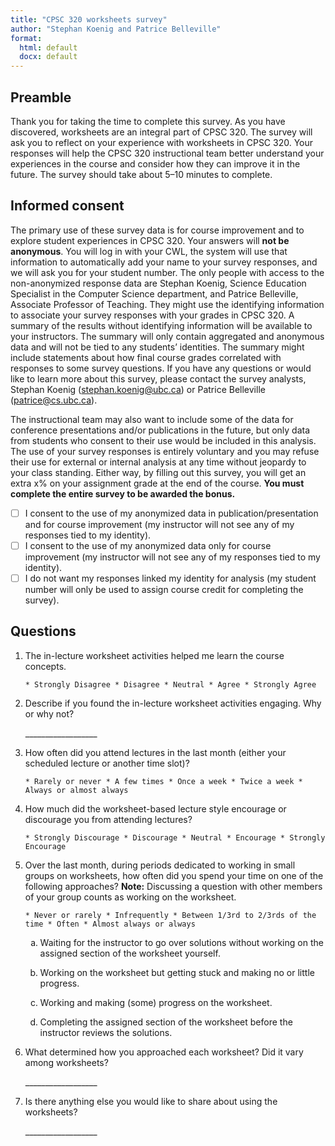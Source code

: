 ```yaml
---
title: "CPSC 320 worksheets survey"
author: "Stephan Koenig and Patrice Belleville"
format:
  html: default
  docx: default
---
```


## Preamble

Thank you for taking the time to complete this survey.
As you have discovered, worksheets are an integral part of CPSC 320.
The survey will ask you to reflect on your experience with worksheets in CPSC 320.
Your responses will help the CPSC 320 instructional team better understand your experiences in the course and consider how they can improve it in the future.
The survey should take about 5--10 minutes to complete.

## Informed consent

The primary use of these survey data is for course improvement and to explore student experiences in CPSC 320.
Your answers will **not be anonymous**.
You will log in with your CWL, the system will use that information to automatically add your name to your survey responses, and we will ask you for your student number.
The only people with access to the non-anonymized response data are Stephan Koenig, Science Education Specialist in the Computer Science department, and Patrice Belleville, Associate Professor of Teaching.
They might use the identifying information to associate your survey responses with your grades in CPSC 320.
A summary of the results without identifying information will be available to your instructors.
The summary will only contain aggregated and anonymous data and will not be tied to any students' identities.
The summary might include statements about how final course grades correlated with responses to some survey questions.
If you have any questions or would like to learn more about this survey, please contact the survey analysts, Stephan Koenig (<stephan.koenig@ubc.ca>) or Patrice Belleville (<patrice@cs.ubc.ca>).

The instructional team may also want to include some of the data for conference presentations and/or publications in the future, but only data from students who consent to their use would be included in this analysis.
The use of your survey responses is entirely voluntary and you may refuse their use for external or internal analysis at any time without jeopardy to your class standing.
Either way, by filling out this survey, you will get an extra x% on your assignment grade at the end of the course.
**You must complete the entire survey to be awarded the bonus.**

- [ ] I consent to the use of my anonymized data in publication/presentation and for course improvement (my instructor will not see any of my responses tied to my identity).
- [ ] I consent to the use of my anonymized data only for course improvement (my instructor will not see any of my responses tied to my identity).
- [ ] I do not want my responses linked my identity for analysis (my student number will only be used to assign course credit for completing the survey).

## Questions

1.  The in-lecture worksheet activities helped me learn the course concepts.

    ```
    * Strongly Disagree * Disagree * Neutral * Agree * Strongly Agree
    ```

2.  Describe if you found the in-lecture worksheet activities engaging.
    Why or why not?

    \_\_\_\_\_\_\_\_\_\_\_\_\_\_\_\_\_\_

3.  How often did you attend lectures in the last month (either your scheduled lecture or another time slot)?

    ```
    * Rarely or never * A few times * Once a week * Twice a week * Always or almost always
    ```

4.  How much did the worksheet-based lecture style encourage or discourage you from attending lectures?

    ```
    * Strongly Discourage * Discourage * Neutral * Encourage * Strongly Encourage
    ```

5.  Over the last month, during periods dedicated to working in small groups on worksheets, how often did you spend your time on one of the following approaches?
    **Note:** Discussing a question with other members of your group counts as working on the worksheet.

    ```
    * Never or rarely * Infrequently * Between 1/3rd to 2/3rds of the time * Often * Almost always or always
    ```

    a.  Waiting for the instructor to go over solutions without working on the assigned section of the worksheet yourself.

    b.  Working on the worksheet but getting stuck and making no or little progress.

    c.  Working and making (some) progress on the worksheet.

    d.  Completing the assigned section of the worksheet before the instructor reviews the solutions.

6.  What determined how you approached each worksheet?
    Did it vary among worksheets?

    \_\_\_\_\_\_\_\_\_\_\_\_\_\_\_\_\_\_

7.  Is there anything else you would like to share about using the worksheets?

    \_\_\_\_\_\_\_\_\_\_\_\_\_\_\_\_\_\_
